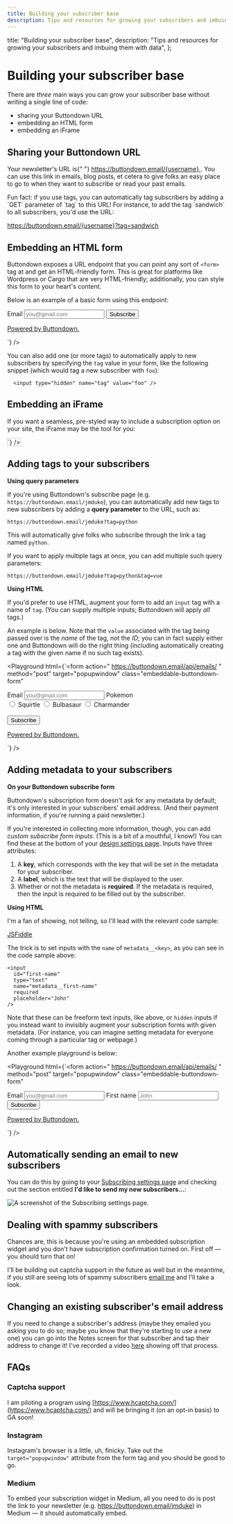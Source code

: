 ```yaml
---
title: Building your subscriber base
description: Tips and resources for growing your subscribers and imbuing them with data
---
```




  title: "Building your subscriber base",
  description:
    "Tips and resources for growing your subscribers and imbuing them with data",
};

# Building your subscriber base

There are _three_ main ways you can grow your subscriber base without writing a single line of code:

- sharing your Buttondown URL
- embedding an HTML form
- embedding an iFrame

## Sharing your Buttondown URL

<ConditionallyRender client>
  <p>
    Your newsletter's URL is{" "}
    <a href={`https://buttondown.email/${username}`}>
      https://buttondown.email/{username}
    </a>
    . You can use this link in emails, blog posts, et cetera to give folks an easy
    place to go to when they want to subscribe or read your past emails.
  </p>
  <p>
    Fun fact: if you use tags, you can automatically tag subscribers by adding a
    `GET` parameter of `tag` to this URL! For instance, to add the tag
    `sandwich` to all subscribers, you'd use the URL:
  </p>
  <p>
    <a href={`https://buttondown.email/${username}?tag=sandwich`}>
      https://buttondown.email/{username}?tag=sandwich
    </a>
  </p>
</ConditionallyRender>

## Embedding an HTML form

Buttondown exposes a URL endpoint that you can point any sort of `<form>` tag at and get an HTML-friendly form. This is great for platforms like Wordpress or Cargo that are very HTML-friendly; additionally, you can style this form to your heart's content.

Below is an example of a basic form using this endpoint:

<ConditionallyRender client>
  <Playground
    hideCSS
    html={`<form
  action="
    https://buttondown.email/api/emails/embed-subscribe/${username}
  "
  method="post"
  target="popupwindow"
  class="embeddable-buttondown-form"
>
  <label for="email">Email</label>
  <input
    type="email"
    name="email"
    placeholder="you@gmail.com"
  />
  <input type="hidden" value="1" name="embed" />
  <input type="submit" value="Subscribe" />
  <p>
    <a href="https://buttondown.email" target="_blank">
        Powered by Buttondown.
    </a>
  </p>
</form>`}
  />
</ConditionallyRender>

You can also add one (or more tags) to automatically apply to new subscribers by specifying the `tag` value in your form, like the following snippet (which would tag a new subscriber with `foo`):

```
  <input type="hidden" name="tag" value="foo" />
```

## Embedding an iFrame

If you want a seamless, pre-styled way to include a subscription option on your site, the iFrame may be the tool for you:

<ConditionallyRender client>
  <Playground
    hideCSS
    html={`<iframe
    scrolling="no"
    style="width:100%!important;height:220px;border:1px #ccc solid !important"
    src="https://buttondown.email/${username}?as_embed=true"
></iframe>
`}
  />
</ConditionallyRender>

## Adding tags to your subscribers

**Using query parameters**

If you're using Buttondown's subscribe page (e.g. `https://buttondown.email/jmduke`), you can automatically add new tags to new subscribers by adding a **query parameter** to the URL, such as:

```markup
https://buttondown.email/jmduke?tag=python
```

This will automatically give folks who subscribe through the link a tag named `python`.

If you want to apply multiple tags at once, you can add multiple such query parameters:

```markup
https://buttondown.email/jmduke?tag=python&tag=vue
```

**Using HTML**

If you'd prefer to use HTML, augment your form to add an `input` tag with a name of `tag`. (You can supply multiple inputs; Buttondown will apply _all_ tags.)

An example is below. Note that the `value` associated with the tag being passed over is the _name_ of the tag, not the _ID_; you can in fact supply either one and Buttondown
will do the right thing (including automatically creating a tag with the given name if no such tag exists).

<Playground
  html={`<form
  action="
    https://buttondown.email/api/emails/
  "
  method="post"
  target="popupwindow"
  class="embeddable-buttondown-form"
>
  <label for="email">Email</label>
  <input
    type="email"
    name="email"
    placeholder="you@gmail.com"
  />
  <label for="email">Pokemon</label>
  <br />
  <input type="radio" id="Squirtle" name="tag" value="Squirtle">
  <label for="Squirtle">Squirtle</label>
  <input type="radio" id="Bulbasaur" name="tag" value="Bulbasaur">
  <label for="Bulbasaur">Bulbasaur</label>
  <input type="radio" id="Charmander" name="tag" value="Charmander">
  <label for="Charmander">Charmander</label><br>
  <br />
  <input type="hidden" value="1" name="embed" />
  <input type="submit" value="Subscribe" />
  <p>
    <a href="https://buttondown.email" target="_blank">
        Powered by Buttondown.
    </a>
  </p>
</form>`}
/>

## Adding metadata to your subscribers

**On your Buttondown subscribe form**

Buttondown's subscription form doesn't ask for any metadata by default; it's only interested in your subscribers' email address.
(And their payment information, if you're running a paid newsletter.)

If you're interested in collecting more information, though, you can add _custom subscribe form inputs_. (This is a bit of a mouthful, I know!) You can find these
at the bottom of your [design settings page](https://buttondown.email/settings/design). Inputs have three attributes:

1. A **key**, which corresponds with the key that will be set in the metadata for your subscriber.
2. A **label**, which is the text that will be displayed to the user.
3. Whether or not the metadata is **required**. If the metadata is required, then the input is required to be filled out by the subscriber.

**Using HTML**

I'm a fan of showing, not telling, so I'll lead with the relevant code sample:

[JSFiddle](https://jsfiddle.net/buttondown/t53cr4gy/21/)

The trick is to set inputs with the `name` of `metadata__<key>`, as you can see in the code sample above:

```markup
<input
  id="first-name"
  type="text"
  name="metadata__first-name"
  required
  placeholder="John"
/>
```

Note that these can be freeform text inputs, like above, or `hidden` inputs if you instead want to invisibly augment your subscription forms with given metadata. (For instance, you can imagine setting metadata for everyone coming through a particular tag or webpage.)

Another example playground is below:

<Playground
  html={`<form
  action="
    https://buttondown.email/api/emails/
  "
  method="post"
  target="popupwindow"
  class="embeddable-buttondown-form"
>
  <label for="email">Email</label>
  <input
    type="email"
    name="email"
    placeholder="you@gmail.com"
  />
  <label for="first-name">First name</label>
  <input
  id="first-name"
  type="text"
  name="metadata__first-name"
  required
  placeholder="John"
/>
  <input type="hidden" value="1" name="embed" />
  <input type="submit" value="Subscribe" />
  <p>
    <a href="https://buttondown.email" target="_blank">
        Powered by Buttondown.
    </a>
  </p>
</form>`}
/>

## Automatically sending an email to new subscribers

You can do this by going to your [Subscribing settings page](https://buttondown.email/settings/subscribing) and checking out the section entitled **I'd like to send my new subscribers...**:

![A screenshot of the Subscribing settings page.](/images/subscribing.png)

## Dealing with spammy subscribers

Chances are, this is because you're using an embedded subscription widget and you don't have subscription confirmation turned on. First off — you should turn that on!

I'll be building out captcha support in the future as well but in the meantime, if you still are seeing lots of spammy subscribers [email me](mailto:justin@buttondown.email) and I'll take a look.

## Changing an existing subscriber's email address

If you need to change a subscriber's address (maybe they emailed you asking you to do so; maybe you know that they're starting to use a new one) you can go into the Notes screen for that subscriber and tap their address to change it! I've recorded a video [here](https://www.loom.com/share/6ff952d18f0a40288bec93843fbd1024) showing off that process.

## FAQs

### Captcha support

I am piloting a program using [https://www.hcaptcha.com/](https://www.hcaptcha.com/) and will be bringing it (on an opt-in basis) to GA soon!

### Instagram

Instagram's browser is a little, uh, finicky. Take out the `target="popupwindow"` attribute from the form tag and you should be good to go.

### Medium

To embed your subscription widget in Medium, all you need to do is post the link to your newsletter (e.g. https://buttondown.email/jmduke) in Medium — it should automatically embed.
